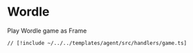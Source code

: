 # Wordle

Play Wordle game as Frame

```tsx [src/handlers/game.ts]
// [!include ~/../../templates/agent/src/handlers/game.ts]
```
